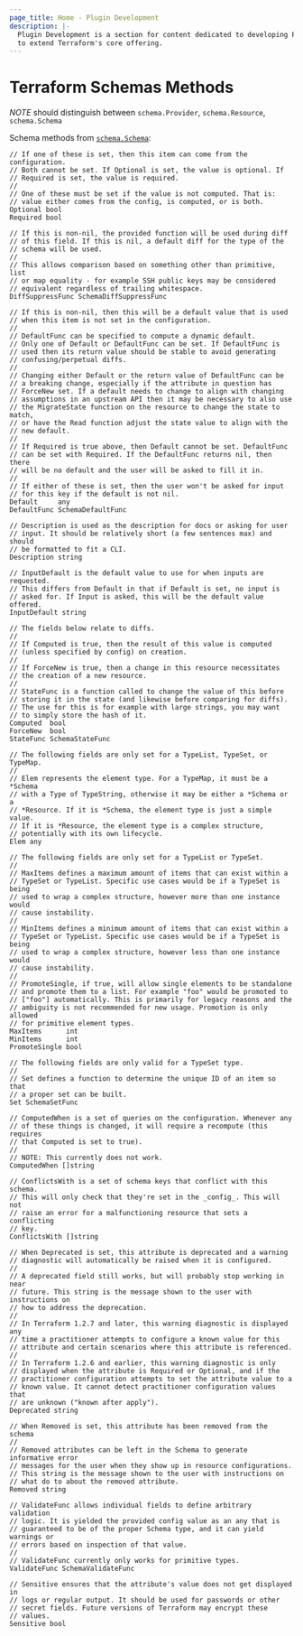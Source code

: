 ```yaml
---
page_title: Home - Plugin Development
description: |-
  Plugin Development is a section for content dedicated to developing Plugins
  to extend Terraform's core offering.
---
```


# Terraform Schemas Methods

_NOTE_ should distinguish between `schema.Provider`, `schema.Resource`,
`schema.Schema`

Schema methods from
[`schema.Schema`](https://pkg.go.dev/github.com/hashicorp/terraform-plugin-sdk/v2/helper/schema#Schema):

```
// If one of these is set, then this item can come from the configuration.
// Both cannot be set. If Optional is set, the value is optional. If
// Required is set, the value is required.
//
// One of these must be set if the value is not computed. That is:
// value either comes from the config, is computed, or is both.
Optional bool
Required bool

// If this is non-nil, the provided function will be used during diff
// of this field. If this is nil, a default diff for the type of the
// schema will be used.
//
// This allows comparison based on something other than primitive, list
// or map equality - for example SSH public keys may be considered
// equivalent regardless of trailing whitespace.
DiffSuppressFunc SchemaDiffSuppressFunc

// If this is non-nil, then this will be a default value that is used
// when this item is not set in the configuration.
//
// DefaultFunc can be specified to compute a dynamic default.
// Only one of Default or DefaultFunc can be set. If DefaultFunc is
// used then its return value should be stable to avoid generating
// confusing/perpetual diffs.
//
// Changing either Default or the return value of DefaultFunc can be
// a breaking change, especially if the attribute in question has
// ForceNew set. If a default needs to change to align with changing
// assumptions in an upstream API then it may be necessary to also use
// the MigrateState function on the resource to change the state to match,
// or have the Read function adjust the state value to align with the
// new default.
//
// If Required is true above, then Default cannot be set. DefaultFunc
// can be set with Required. If the DefaultFunc returns nil, then there
// will be no default and the user will be asked to fill it in.
//
// If either of these is set, then the user won't be asked for input
// for this key if the default is not nil.
Default     any
DefaultFunc SchemaDefaultFunc

// Description is used as the description for docs or asking for user
// input. It should be relatively short (a few sentences max) and should
// be formatted to fit a CLI.
Description string

// InputDefault is the default value to use for when inputs are requested.
// This differs from Default in that if Default is set, no input is
// asked for. If Input is asked, this will be the default value offered.
InputDefault string

// The fields below relate to diffs.
//
// If Computed is true, then the result of this value is computed
// (unless specified by config) on creation.
//
// If ForceNew is true, then a change in this resource necessitates
// the creation of a new resource.
//
// StateFunc is a function called to change the value of this before
// storing it in the state (and likewise before comparing for diffs).
// The use for this is for example with large strings, you may want
// to simply store the hash of it.
Computed  bool
ForceNew  bool
StateFunc SchemaStateFunc

// The following fields are only set for a TypeList, TypeSet, or TypeMap.
//
// Elem represents the element type. For a TypeMap, it must be a *Schema
// with a Type of TypeString, otherwise it may be either a *Schema or a
// *Resource. If it is *Schema, the element type is just a simple value.
// If it is *Resource, the element type is a complex structure,
// potentially with its own lifecycle.
Elem any

// The following fields are only set for a TypeList or TypeSet.
//
// MaxItems defines a maximum amount of items that can exist within a
// TypeSet or TypeList. Specific use cases would be if a TypeSet is being
// used to wrap a complex structure, however more than one instance would
// cause instability.
//
// MinItems defines a minimum amount of items that can exist within a
// TypeSet or TypeList. Specific use cases would be if a TypeSet is being
// used to wrap a complex structure, however less than one instance would
// cause instability.
//
// PromoteSingle, if true, will allow single elements to be standalone
// and promote them to a list. For example "foo" would be promoted to
// ["foo"] automatically. This is primarily for legacy reasons and the
// ambiguity is not recommended for new usage. Promotion is only allowed
// for primitive element types.
MaxItems      int
MinItems      int
PromoteSingle bool

// The following fields are only valid for a TypeSet type.
//
// Set defines a function to determine the unique ID of an item so that
// a proper set can be built.
Set SchemaSetFunc

// ComputedWhen is a set of queries on the configuration. Whenever any
// of these things is changed, it will require a recompute (this requires
// that Computed is set to true).
//
// NOTE: This currently does not work.
ComputedWhen []string

// ConflictsWith is a set of schema keys that conflict with this schema.
// This will only check that they're set in the _config_. This will not
// raise an error for a malfunctioning resource that sets a conflicting
// key.
ConflictsWith []string

// When Deprecated is set, this attribute is deprecated and a warning
// diagnostic will automatically be raised when it is configured.
//
// A deprecated field still works, but will probably stop working in near
// future. This string is the message shown to the user with instructions on
// how to address the deprecation.
//
// In Terraform 1.2.7 and later, this warning diagnostic is displayed any
// time a practitioner attempts to configure a known value for this
// attribute and certain scenarios where this attribute is referenced.
//
// In Terraform 1.2.6 and earlier, this warning diagnostic is only
// displayed when the attribute is Required or Optional, and if the
// practitioner configuration attempts to set the attribute value to a
// known value. It cannot detect practitioner configuration values that
// are unknown ("known after apply").
Deprecated string

// When Removed is set, this attribute has been removed from the schema
//
// Removed attributes can be left in the Schema to generate informative error
// messages for the user when they show up in resource configurations.
// This string is the message shown to the user with instructions on
// what do to about the removed attribute.
Removed string

// ValidateFunc allows individual fields to define arbitrary validation
// logic. It is yielded the provided config value as an any that is
// guaranteed to be of the proper Schema type, and it can yield warnings or
// errors based on inspection of that value.
//
// ValidateFunc currently only works for primitive types.
ValidateFunc SchemaValidateFunc

// Sensitive ensures that the attribute's value does not get displayed in
// logs or regular output. It should be used for passwords or other
// secret fields. Future versions of Terraform may encrypt these
// values.
Sensitive bool
```
